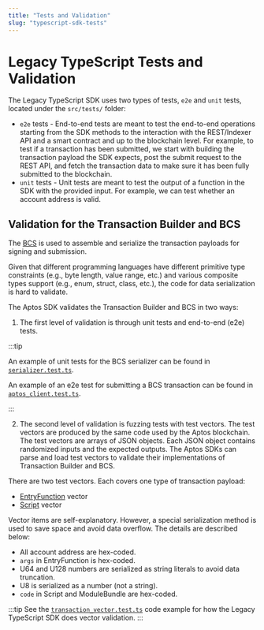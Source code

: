 ```yaml
---
title: "Tests and Validation"
slug: "typescript-sdk-tests"
---
```


# Legacy TypeScript Tests and Validation

The Legacy TypeScript SDK uses two types of tests, `e2e` and `unit` tests, located under the `src/tests/` folder:

- `e2e` tests - End-to-end tests are meant to test the end-to-end operations starting from the SDK methods to the interaction with the REST/Indexer API and a smart contract and up to the blockchain level. For example, to test if a transaction has been submitted, we start with building the transaction payload the SDK expects, post the submit request to the REST API, and fetch the transaction data to make sure it has been fully submitted to the blockchain.
- `unit` tests - Unit tests are meant to test the output of a function in the SDK with the provided input. For example, we can test whether an account address is valid.

## Validation for the Transaction Builder and BCS

The [BCS](https://docs.rs/bcs/latest/bcs/) is used to assemble and serialize the transaction payloads for signing and submission.

Given that different programming languages have different primitive type constraints (e.g., byte length, value range, etc.) and various composite types support (e.g., enum, struct, class, etc.), the code for data serialization is hard to validate.

The Aptos SDK validates the Transaction Builder and BCS in two ways:

1. The first level of validation is through unit tests and end-to-end (e2e) tests.

:::tip

An example of unit tests for the BCS serializer can be found in [`serializer.test.ts`](https://github.com/aptos-labs/aptos-core/blob/main/ecosystem/typescript/sdk/src/tests/unit/serializer.test.ts).

An example of an e2e test for submitting a BCS transaction can be found in [`aptos_client.test.ts`](https://github.com/aptos-labs/aptos-core/blob/f4a7820a61f22ed8306219621402d96f70379d20/ecosystem/typescript/sdk/src/tests/e2e/aptos_client.test.ts#L78).

:::

2. The second level of validation is fuzzing tests with test vectors. The test vectors are produced by the same code used by the Aptos blockchain. The test vectors are arrays of JSON objects. Each JSON object contains randomized inputs and the expected outputs. The Aptos SDKs can parse and load test vectors to validate their implementations of Transaction Builder and BCS.

There are two test vectors. Each covers one type of transaction payload:

- [EntryFunction](https://github.com/aptos-labs/aptos-core/blob/main/api/goldens/aptos_api__tests__transaction_vector_test__test_entry_function_payload.json) vector
- [Script](https://github.com/aptos-labs/aptos-core/blob/main/api/goldens/aptos_api__tests__transaction_vector_test__test_script_payload.json) vector

Vector items are self-explanatory. However, a special serialization method is used to save space and avoid data overflow. The details are described below:

- All account address are hex-coded.
- `args` in EntryFunction is hex-coded.
- U64 and U128 numbers are serialized as string literals to avoid data truncation.
- U8 is serialized as a number (not a string).
- `code` in Script and ModuleBundle are hex-coded.

:::tip
See the [`transaction_vector.test.ts`](https://github.com/aptos-labs/aptos-core/blob/main/ecosystem/typescript/sdk/src/tests/unit/transaction_vector.test.ts) code example for how the Legacy TypeScript SDK does vector validation.
:::
